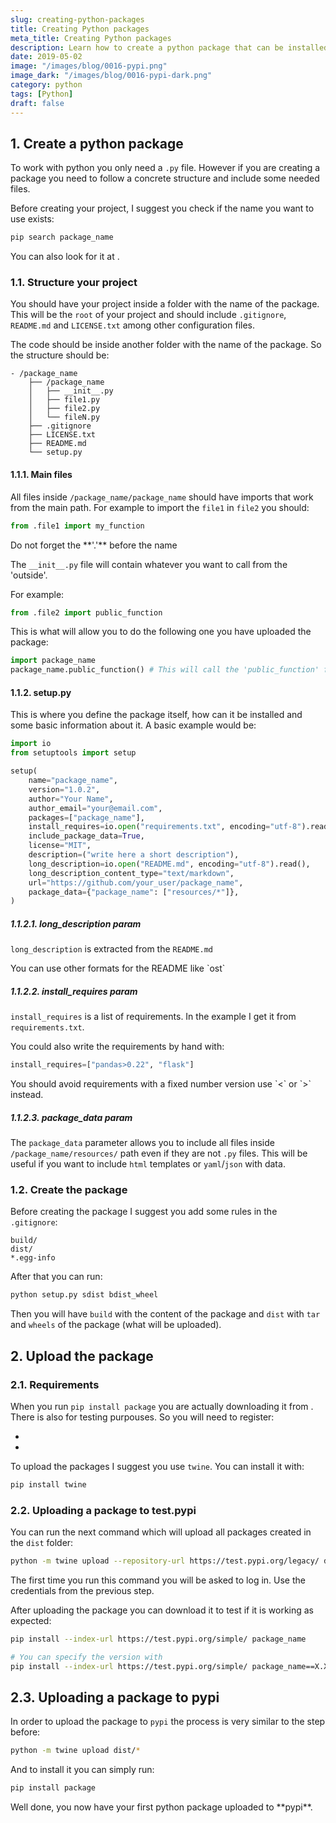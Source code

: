 ```yaml
---
slug: creating-python-packages
title: Creating Python packages
meta_title: Creating Python packages
description: Learn how to create a python package that can be installed with pip.
date: 2019-05-02
image: "/images/blog/0016-pypi.png"
image_dark: "/images/blog/0016-pypi-dark.png"
category: python
tags: [Python]
draft: false
---
```


## 1. Create a python package

To work with python you only need a `.py` file. However if you are creating a package you need to follow a concrete structure and include some needed files.

Before creating your project, I suggest you check if the name you want to use exists:

```sh
pip search package_name
```

<Notice type="info" className="mt-6">
  You can also look for it at <FancyLink linkText="Pypi" url="https://pypi.org/"/>.
</Notice>

### 1.1. Structure your project

You should have your project inside a folder with the name of the package. This will be the `root` of your project and should include `.gitignore`, `README.md` and `LICENSE.txt` among other configuration files.

The code should be inside another folder with the name of the package. So the structure should be:

```text
- /package_name
    ├── /package_name
    │   ├── __init__.py
    │   ├── file1.py
    │   ├── file2.py
    │   └── fileN.py
    ├── .gitignore
    ├── LICENSE.txt
    ├── README.md
    └── setup.py
```

#### 1.1.1. Main files

All files inside `/package_name/package_name` should have imports that work from the main path. For example to import the `file1` in `file2` you should:

```python
from .file1 import my_function
```

<Notice type="warning">
  Do not forget the **'.'** before the name
</Notice>

The `__init__.py` file will contain whatever you want to call from the 'outside'.

For example:

```python
from .file2 import public_function
```

This is what will allow you to do the following one you have uploaded the package:

```python
import package_name
package_name.public_function() # This will call the 'public_function' from 'file2.py'
```

#### 1.1.2. setup.py

This is where you define the package itself, how can it be installed and some basic information about it. A basic example would be:

```python
import io
from setuptools import setup

setup(
    name="package_name",
    version="1.0.2",
    author="Your Name",
    author_email="your@email.com",
    packages=["package_name"],
    install_requires=io.open("requirements.txt", encoding="utf-8").read().splitlines(),
    include_package_data=True,
    license="MIT",
    description=("write here a short description"),
    long_description=io.open("README.md", encoding="utf-8").read(),
    long_description_content_type="text/markdown",
    url="https://github.com/your_user/package_name",
    package_data={"package_name": ["resources/*"]},
)
```

##### 1.1.2.1. long_description param
`long_description` is extracted from the `README.md`

<Notice type="info">
  You can use other formats for the README like `ost`
</Notice>

##### 1.1.2.2. install_requires param
`install_requires` is a list of requirements. In the example I get it from `requirements.txt`.

You could also write the requirements by hand with:

```python
install_requires=["pandas>0.22", "flask"]
```

<Notice type="info" className="mt-6">
  You should avoid requirements with a fixed number version use `<` or `>` instead.
</Notice>

##### 1.1.2.3. package_data param

The `package_data` parameter allows you to include all files inside `/package_name/resources/` path even if they are not `.py` files. This will be useful if you want to include `html` templates or `yaml`/`json` with data. 

### 1.2. Create the package

Before creating the package I suggest you add some rules in the `.gitignore`:

```
build/
dist/
*.egg-info
```

After that you can run:

```sh
python setup.py sdist bdist_wheel
```

Then you will have `build` with the content of the package and `dist` with `tar` and `wheels` of the package (what will be uploaded).

## 2. Upload the package

### 2.1. Requirements

When you run `pip install package` you are actually downloading it from <FancyLink linkText="Pypi" url="https://pypi.org/"/>.
There is also <FancyLink linkText="Test Pypi" url="https://test.pypi.org/"/> for testing purpouses.
So you will need to register:

* <FancyLink linkText="Test Pypi register" url="https://test.pypi.org/account/register/"/>
* <FancyLink linkText="Pypi register" url="https://pypi.org/account/register/"/>

To upload the packages I suggest you use `twine`. You can install it with:

```sh
pip install twine
```

### 2.2. Uploading a package to test.pypi

You can run the next command which will upload all packages created in the `dist` folder:

```sh
python -m twine upload --repository-url https://test.pypi.org/legacy/ dist/*
```

<Notice type="info">
  The first time you run this command you will be asked to log in. Use the credentials from the previous step.
</Notice>

After uploading the package you can download it to test if it is working as expected:

```sh
pip install --index-url https://test.pypi.org/simple/ package_name

# You can specify the version with
pip install --index-url https://test.pypi.org/simple/ package_name==X.X.X
```

## 2.3. Uploading a package to pypi

In order to upload the package to `pypi` the process is very similar to the step before:

```sh
python -m twine upload dist/*
```

And to install it you can simply run:

```sh
pip install package
```

<Notice type="success" className="mt-6">
  Well done, you now have your first python package uploaded to **pypi**.
</Notice>
